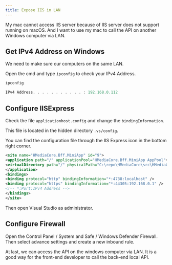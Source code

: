 ```yaml
---
title: Expose IIS in LAN
---
```



My mac cannot access IIS server because of <TextHighlight>IIS server does not support running on macOS</TextHighlight>. And I want to use my mac to call the API on another Windows computer via LAN.

## Get IPv4 Address on Windows

We need to make sure our computers on the same LAN.

Open the cmd and type `ipconfig` to check your IPv4 Address.

```powershell
ipconfig
```

```powershell
IPv4 Address. . . . . . . . . . . : 192.168.0.112
```

## Configure IISExpress

Check the file `applicationhost.config` and change the `bindingInformation`.

This file is located in the hidden directory `.vs/config`.

You can find the configuration file through the IIS Express icon in the bottom right corner.

```xml {7} title="applicationhost.config"
<site name="HMediaCore.Bff.MiniApp" id="9">
<application path="/" applicationPool="HMediaCore.Bff.MiniApp AppPool">
<virtualDirectory path="/" physicalPath="C:\repo\HMediaCore\src\HMediaCore.Bff.MiniApp" />
</application>
<bindings>
<binding protocol="http" bindingInformation="*:4738:localhost" />
<binding protocol="https" bindingInformation="*:44305:192.168.0.1" />
<!-- *:Port:IPv4 Address -->
</bindings>
</site>
```

Then open Visual Studio as <TextHighlight>administrator</TextHighlight>.

## Configure Firewall

Open the Control Panel / System and Safe / Windows Defender Firewall. Then select advance settings and <TextHighlight>create a new inbound rule</TextHighlight>.

At last, we can access the API on the windows computer via LAN. It is a good way for the front-end developer to call the back-end local API.
